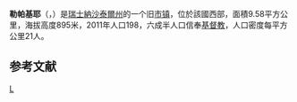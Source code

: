 {{地图误译/法语U2|issue=莱帕基耶}}
{{noteTA|G1=瑞士地名}}
{{Infobox Switzerland former municipality}}
'''勒帕基耶'''（{{lang-fr|Le Pâquier}}，{{IPA-fr|lə pakje}}）是[[瑞士|瑞士]][[納沙泰爾州|納沙泰爾州]]的一个旧[[市镇_(瑞士)|市镇]]，位於該國西部，面積9.58平方公里，海拔高度895米，2011年人口198，六成半人口信奉[[基督教|基督教]]，人口密度每平方公里21人。

== 参考文献 ==
{{Reflist}}

{{Switzerland-geo-stub}}
{{normdaten}}
[[Category:纳沙泰尔州旧市镇|L]]